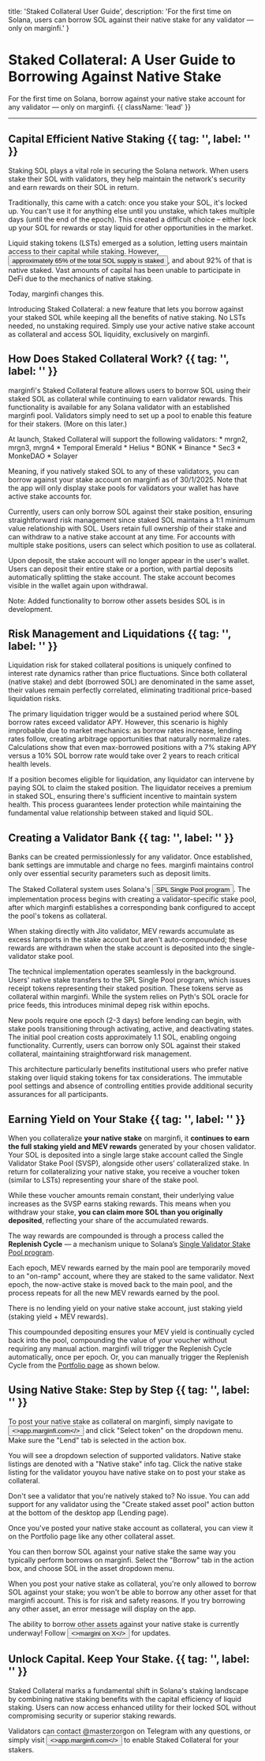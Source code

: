 

  title: 'Staked Collateral User Guide',
  description: 'For the first time on Solana, users can borrow SOL against their native stake for any validator — only on marginfi.'
}

# Staked Collateral: A User Guide to Borrowing Against Native Stake

For the first time on Solana, borrow against your native stake account for any validator — only on marginfi. {{ className: 'lead' }}

---

## Capital Efficient Native Staking {{ tag: '', label: '' }}

Staking SOL plays a vital role in securing the Solana network. When users stake their SOL with validators, they help maintain the network's security and earn rewards on their SOL in return.

Traditionally, this came with a catch: once you stake your SOL, it's locked up. You can't use it for anything else until you unstake, which takes multiple days (until the end of the epoch). This created a difficult choice – either lock up your SOL for rewards or stay liquid for other opportunities in the market.

Liquid staking tokens (LSTs) emerged as a solution, letting users maintain access to their capital while staking. However, <Button href="https://www.coinbase.com/earn/staking/solana#:~:text=The%20current%20estimated%20reward%20rate,market%20cap%20of%20$99.1B." variant="text">approximately 65% of the total SOL supply is staked</Button>, and about 92% of that is native staked. Vast amounts of capital has been unable to participate in DeFi due to the mechanics of native staking.

Today, marginfi changes this.

Introducing Staked Collateral: a new feature that lets you borrow against your staked SOL while keeping all the benefits of native staking. No LSTs needed, no unstaking required. Simply use your active native stake account as collateral and access SOL liquidity, exclusively on marginfi.

## How Does Staked Collateral Work? {{ tag: '', label: '' }}

marginfi's Staked Collateral feature allows users to borrow SOL using their staked SOL as collateral while continuing to earn validator rewards. This functionality is available for any Solana validator with an established marginfi pool. Validators simply need to set up a pool to enable this feature for their stakers. (More on this later.)

<Note>
At launch, Staked Collateral will support the following validators:
* mrgn2, mrgn3, mrgn4
* Temporal Emerald
* Helius
* BONK
* Binance
* Sec3
* MonkeDAO
* Solayer

Meaning, if you natively staked SOL to any of these validators, you can borrow against your stake account on marginfi as of 30/1/2025. Note that the app will only display stake pools for validators your wallet has have active stake accounts for.
</Note>

Currently, users can only borrow SOL against their stake position, ensuring straightforward risk management since staked SOL maintains a 1:1 minimum value relationship with SOL. Users retain full ownership of their stake and can withdraw to a native stake account at any time. For accounts with multiple stake positions, users can select which position to use as collateral.

Upon deposit, the stake account will no longer appear in the user's wallet. Users can deposit their entire stake or a portion, with partial deposits automatically splitting the stake account. The stake account becomes visible in the wallet again upon withdrawal.

<Note>
Note: Added functionality to borrow other assets besides SOL is in development.
</Note>

## Risk Management and Liquidations {{ tag: '', label: '' }}

Liquidation risk for staked collateral positions is uniquely confined to interest rate dynamics rather than price fluctuations. Since both collateral (native stake) and debt (borrowed SOL) are denominated in the same asset, their values remain perfectly correlated, eliminating traditional price-based liquidation risks.

The primary liquidation trigger would be a sustained period where SOL borrow rates exceed validator APY. However, this scenario is highly improbable due to market mechanics: as borrow rates increase, lending rates follow, creating arbitrage opportunities that naturally normalize rates. Calculations show that even max-borrowed positions with a 7% staking APY versus a 10% SOL borrow rate would take over 2 years to reach critical health levels.

If a position becomes eligible for liquidation, any liquidator can intervene by paying SOL to claim the staked position. The liquidator receives a premium in staked SOL, ensuring there's sufficient incentive to maintain system health. This process guarantees lender protection while maintaining the fundamental value relationship between staked and liquid SOL.

## Creating a Validator Bank {{ tag: '', label: '' }}

Banks can be created permissionlessly for any validator. Once established, bank settings are immutable and charge no fees. marginfi maintains control only over essential security parameters such as deposit limits.

The Staked Collateral system uses Solana's <Button href="https://spl.solana.com/single-pool" variant="text">SPL Single Pool program</Button>. The implementation process begins with creating a validator-specific stake pool, after which marginfi establishes a corresponding bank configured to accept the pool's tokens as collateral.

<Note>
When staking directly with Jito validator, MEV rewards accumulate as excess lamports in the stake account but aren't auto-compounded; these rewards are withdrawn when the stake account is deposited into the single-validator stake pool.
</Note>

The technical implementation operates seamlessly in the background. Users' native stake transfers to the SPL Single Pool program, which issues receipt tokens representing their staked position. These tokens serve as collateral within marginfi. While the system relies on Pyth's SOL oracle for price feeds, this introduces minimal depeg risk within epochs.

New pools require one epoch (2-3 days) before lending can begin, with stake pools transitioning through activating, active, and deactivating states. The initial pool creation costs approximately 1.1 SOL, enabling ongoing functionality. Currently, users can borrow only SOL against their staked collateral, maintaining straightforward risk management.

This architecture particularly benefits institutional users who prefer native staking over liquid staking tokens for tax considerations. The immutable pool settings and absence of controlling entities provide additional security assurances for all participants.

## Earning Yield on Your Stake {{ tag: '', label: '' }}

When you collateralize **your native stake** on marginfi, it **continues to earn the full staking yield and MEV rewards** generated by your chosen validator. Your SOL is deposited into a single large stake account called the Single Validator Stake Pool (SVSP), alongside other users’ collateralized stake. In return for collateralizing your native stake, you receive a voucher token (similar to LSTs) representing your share of the stake pool. 

While these voucher amounts remain constant, their underlying value increases as the SVSP earns staking rewards. This means when you withdraw your stake, **you can claim more SOL than you originally deposited**, reflecting your share of the accumulated rewards.

The way rewards are compounded is through a process called the **Replenish Cycle** — a mechanism unique to Solana’s <a href="https://spl.solana.com/single-pool">Single Validator Stake Pool program</a>.

Each epoch, MEV rewards earned by the main pool are temporarily moved to an "on-ramp" account, where they are staked to the same validator. Next epoch, the now-active stake is moved back to the main pool, and the process repeats for all the new MEV rewards earned by the pool.

<Note>
There is no lending yield on your native stake account, just staking yield (staking yield + MEV rewards).
</Note>

This coumpounded depositing ensures your MEV yield is continually cycled back into the pool, compounding the value of your voucher without requiring any manual action. marginfi will trigger the Replenish Cycle automatically, once per epoch. Or, you can manually trigger the Replenish Cycle from the <a href="https://app.marginfi.com/portfolio">Portfolio page</a> as shown below.

<ImageComponent
  src={Replenish}
  alt="photo"
/>

## Using Native Stake: Step by Step {{ tag: '', label: '' }}

To post your native stake as collateral on marginfi, simply navigate to <Button href="https://app.marginfi.com" variant="text"><>app.marginfi.com</></Button> and click "Select token" on the dropdown menu. Make sure the "Lend" tab is selected in the action box.

<ImageComponent
  src={SelectDropdown}
  alt="photo"
/>

You will see a dropdown selection of supported validators. Native stake listings are denoted with a "Native stake" info tag. Click the native stake listing for the validator youyou have native stake on to post your stake as collateral.

<ImageComponent
  src={NativeStakeListings}
  alt="photo"
/>

Don't see a validator that you're natively staked to? No issue. You can add support for any validator using the "Create staked asset pool" action button at the bottom of the desktop app (Lending page).

<ImageComponent
  src={AddSupport}
  alt="photo"
/>

Once you've posted your native stake account as collateral, you can view it on the Portfolio page like any other collateral asset.

<ImageComponent
  src={NativeStakePortfolio}
  alt="photo"
/>

You can then borrow SOL against your native stake the same way you typically perform borrows on marginfi. Select the "Borrow" tab in the action box, and choose SOL in the asset dropdown menu.

<Note>
When you post your native stake as collateral, you're only allowed to borrow SOL against your stake; you won't be able to borrow any other asset for that marginfi account. This is for risk and safety reasons. If you try borrowing any other asset, an error message will display on the app.

The ability to borrow other assets against your native stake is currently underway! Follow <Button href="https://x.com/marginfi" variant="text"><>margini on X</></Button> for updates.
</Note>

<ImageComponent
  src={Borrow}
  alt="photo"
/>

## Unlock Capital. Keep Your Stake. {{ tag: '', label: '' }}

Staked Collateral marks a fundamental shift in Solana's staking landscape by combining native staking benefits with the capital efficiency of liquid staking. Users can now access enhanced utility for their locked SOL without compromising security or superior staking rewards.

Validators can contact @masterzorgon on Telegram with any questions, or simply visit <Button href="https://app.marginfi.com" variant="text"><>app.marginfi.com</></Button> to enable Staked Collateral for your stakers.
